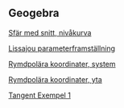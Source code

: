 ## Geogebra


[Sfär med snitt, nivåkurva](sphere_plane2.ggb)

[Lissajou parameterframställning](Lissajou.ggb)

[Rymdpolära koordinater, system](rymdpolkoord.ggb)

[Rymdpolära koordinater, yta](rymdpol_koord.ggb)

[Tangent Exempel 1](tangentexempel1.ggb)
